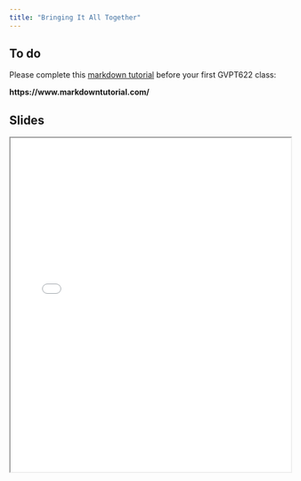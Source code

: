 ```yaml
---
title: "Bringing It All Together"
---
```


## To do

Please complete this [markdown tutorial](https://www.markdowntutorial.com/) before your first GVPT622 class:

**https://www.markdowntutorial.com/**

## Slides

```{=html}
<iframe class="slide-deck" src="../content/slides/05-class.html" width = "100%" height = 600px></iframe>
```
